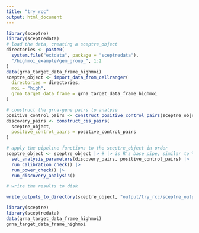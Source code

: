 ```yaml
---
title: "try_rcc"
output: html_document
---
```


```r
library(sceptre)
library(sceptredata)
# load the data, creating a sceptre_object
directories <- paste0(
  system.file("extdata", package = "sceptredata"),
  "/highmoi_example/gem_group_", 1:2
)
data(grna_target_data_frame_highmoi)
sceptre_object <- import_data_from_cellranger(
  directories = directories,
  moi = "high",
  grna_target_data_frame = grna_target_data_frame_highmoi
)

# construct the grna-gene pairs to analyze
positive_control_pairs <- construct_positive_control_pairs(sceptre_object)
discovery_pairs <- construct_cis_pairs(
  sceptre_object, 
  positive_control_pairs = positive_control_pairs
)

# apply the pipeline functions to the sceptre_object in order
sceptre_object <- sceptre_object |> # |> is R's base pipe, similar to %>%
  set_analysis_parameters(discovery_pairs, positive_control_pairs) |>
  run_calibration_check() |>
  run_power_check() |>
  run_discovery_analysis()

# write the results to disk

```

```r
write_outputs_to_directory(sceptre_object, "output/try_rcc/sceptre_outputs")
```

```r
library(sceptre)
library(sceptredata)
data(grna_target_data_frame_highmoi)
grna_target_data_frame_highmoi
```
